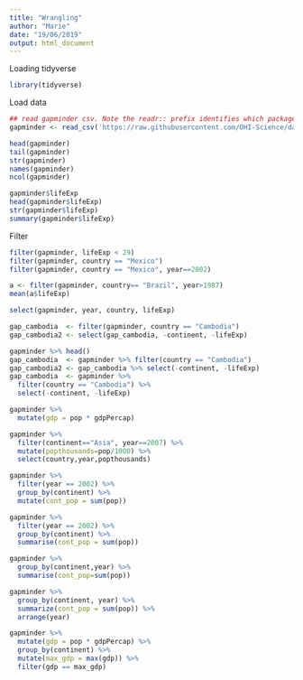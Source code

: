 ```yaml
---
title: "Wrangling"
author: "Marie"
date: "19/06/2019"
output: html_document
---
```

Loading tidyverse
```r
library(tidyverse)
```

Load data
```r
## read gapminder csv. Note the readr:: prefix identifies which package it's in
gapminder <- read_csv('https://raw.githubusercontent.com/OHI-Science/data-science-training/master/data/gapminder.csv') 
```

```r
head(gapminder)
tail(gapminder)
str(gapminder)
names(gapminder)
ncol(gapminder)
```

```r
gapminder$lifeExp 
head(gapminder$lifeExp) 
str(gapminder$lifeExp)
summary(gapminder$lifeExp)
```

Filter
```r
filter(gapminder, lifeExp < 29)
filter(gapminder, country == "Mexico")
filter(gapminder, country == "Mexico", year==2002)
```

```r
a <- filter(gapminder, country== "Brazil", year>1987)
mean(a$lifeExp)
```

```r
select(gapminder, year, country, lifeExp)
```

```r
gap_cambodia  <- filter(gapminder, country == "Cambodia")
gap_cambodia2 <- select(gap_cambodia, -continent, -lifeExp) 
```

```r
gapminder %>% head()
gap_cambodia  <- gapminder %>% filter(country == "Cambodia")
gap_cambodia2 <- gap_cambodia %>% select(-continent, -lifeExp) 
gap_cambodia  <- gapminder %>% 
  filter(country == "Cambodia") %>%
  select(-continent, -lifeExp) 
```

```r
gapminder %>%
  mutate(gdp = pop * gdpPercap)
```

```r
gapminder %>% 
  filter(continent=="Asia", year==2007) %>% 
  mutate(popthousands=pop/1000) %>% 
  select(country,year,popthousands)
```

```r
gapminder %>%
  filter(year == 2002) %>%
  group_by(continent) %>% 
  mutate(cont_pop = sum(pop))

gapminder %>%
  filter(year == 2002) %>%
  group_by(continent) %>% 
  summarise(cont_pop = sum(pop))

gapminder %>% 
  group_by(continent,year) %>% 
  summarise(cont_pop=sum(pop))

```

```r
gapminder %>%
  group_by(continent, year) %>%
  summarize(cont_pop = sum(pop)) %>%
  arrange(year)
```

```r
gapminder %>%
  mutate(gdp = pop * gdpPercap) %>%
  group_by(continent) %>%
  mutate(max_gdp = max(gdp)) %>%
  filter(gdp == max_gdp)
  
```

